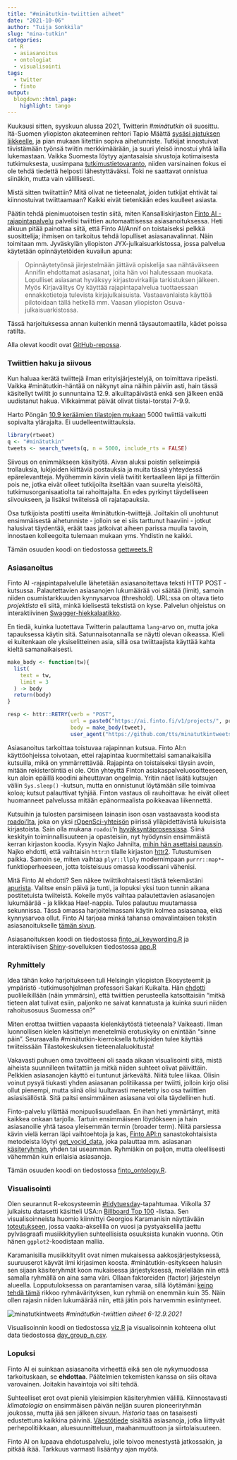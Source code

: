 ```yaml
---
title: "#minätutkin-twiittien aiheet"
date: "2021-10-06"
author: "Tuija Sonkkila"
slug: "mina-tutkin"
categories:
  - R
  - asiasanoitus
  - ontologiat
  - visualisointi
tags:
  - twitter
  - finto
output:
  blogdown::html_page:
    highlight: tango
---
```


Kuukausi sitten, syyskuun alussa 2021, Twitterin *#minätutkin* oli suosittu. Itä-Suomen yliopiston akateeminen rehtori Tapio Määttä [sysäsi ajatuksen liikkeelle](https://twitter.com/tapiomaatta/status/1434449463268057092), ja pian mukaan liitettiin sopiva aihetunniste. Tutkijat innostuivat tiivistämään työnsä twiitin merkkimäärään, ja suuri yleisö innostui yhtä lailla lukemastaan. Vaikka Suomesta löytyy ajantasaisia sivustoja kotimaisesta tutkimuksesta, uusimpana [tutkimustietovaranto](https://www.tiedejatutkimus.fi/fi/), niiden varsinainen fokus ei ole tehdä tiedettä helposti lähestyttäväksi. Toki ne saattavat onnistua siinäkin, mutta vain välillisesti.

Mistä sitten twiitattiin? Mitä olivat ne tieteenalat, joiden tutkijat ehtivät tai kiinnostuivat twiittaamaan? Kaikki eivät tietenkään edes kuulleet asiasta. 

Päätin tehdä pienimuotoisen testin siitä, miten Kansalliskirjaston [Finto AI -rajapintapalvelu](https://www.kiwi.fi/display/Finto/Finto+AI%3An+rajapintapalvelu) palvelisi twiittien automaattisessa asiasanoituksessa. Heti alkuun pitää painottaa siitä, että Finto AI/Annif on toistaiseksi pelkkä suosittelija; ihmisen on tarkoitus tehdä lopulliset asiasanavalinnat. Näin toimitaan mm. Jyväskylän yliopiston JYX-julkaisuarkistossa, jossa palvelua käytetään opinnäytetöiden kuvailun apuna:

>Opinnäytetyönsä järjestelmään jättävä opiskelija saa nähtäväkseen Annifin ehdottamat asiasanat, joita hän voi halutessaan muokata. Lopulliset asiasanat hyväksyy kirjastovirkailija tarkistuksen jälkeen. Myös Kirjavälitys Oy käyttää rajapintapalvelua tuottaessaan ennakkotietoja tulevista kirjajulkaisuista. Vastaavanlaista käyttöä pilotoidaan tällä hetkellä mm. Vaasan yliopiston Osuva-julkaisuarkistossa.

Tässä harjoituksessa annan kuitenkin mennä täysautomaatilla, kädet poissa ratilta. 

Alla olevat koodit ovat [GitHub-repossa](https://github.com/tts/minatutkintweets).

### Twiittien haku ja siivous

Kun haluaa kerätä twiittejä ilman erityisjärjestelyjä, on toimittava ripeästi. Vaikka #minätutkin-häntää on näkynyt aina näihin päiviin asti, hain tässä käsitellyt twiitit jo sunnuntaina 12.9. alkuiltapäivästä enkä sen jälkeen enää uudistanut hakua. Vilkkaimmat päivät olivat tiistai-torstai 7-9.9. 

Harto Pöngän [10.9 keräämien tilastojen mukaan](https://twitter.com/hponka/status/1436240568045158402) 5000 twiittiä vaikutti sopivalta ylärajalta. Ei uudelleentwiittauksia.

```r
library(rtweet)
q <- "#minätutkin"
tweets <- search_tweets(q, n = 5000, include_rts = FALSE)
```

Siivous on enimmäkseen käsityötä. Aivan aluksi poistin selkeimpiä trollauksia, lukijoiden kiittäviä postauksia ja muita tässä yhteydessä epärelevantteja. Myöhemmin kävin vielä twiitit kertaalleen läpi ja filtteröin pois ne, jotka eivät olleet tutkijoilta itseltään vaan suurelta yleisöltä, tutkimusorganisaatiolta tai rahoittajalta. En edes pyrkinyt täydelliseen siivoukseen, ja lisäksi twiiteissä oli rajatapauksia. 

Osa tutkijoista postitti useita #minätutkin-twiittejä. Joiltakin oli unohtunut ensimmäisestä aihetunniste - jolloin se ei siis tarttunut haaviini - jotkut halusivat täydentää, eräät taas jatkoivat aiheen parissa muulla tavoin, innostaen kolleegoita tulemaan mukaan yms. Yhdistin ne kaikki.

Tämän osuuden koodi on tiedostossa [gettweets.R](https://github.com/tts/minatutkintweets/blob/main/gettweets.R)

### Asiasanoitus

Finto AI -rajapintapalvelulle lähetetään asiasanoitettava teksti HTTP POST -kutsussa. Palautettavien asiasanojen lukumäärää voi säätää (limit), samoin niiden osumistarkkuuden kynnysarvoa (threshold). URL:ssa on oltava tieto *projektista* eli siitä, minkä kielisestä tekstistä on kyse. Palvelun ohjeistus on interaktiivinen [Swagger-hiekkalaatikko](https://ai.finto.fi/v1/ui/).

En tiedä, kuinka luotettava Twitterin palauttama `lang`-arvo on, mutta joka tapauksessa käytin sitä. Satunnaisotannalla se näytti olevan oikeassa. Kieli ei kuitenkaan ole yksiselitteinen asia, sillä osa twiittaajista käyttää kahta kieltä samanaikaisesti. 

```r
make_body <- function(tw){
  list(
    text = tw,
    limit = 3
  ) -> body
  return(body)
}

resp <- httr::RETRY(verb = "POST",
                    url = paste0("https://ai.finto.fi/v1/projects/", project, "/suggest"),
                    body = make_body(tweet),
                    user_agent("https://github.com/tts/minatutkintweets"))
```

Asiasanoitus tarkoittaa toistuvaa rajapinnan kutsua. Finto AI:n käyttöohjeissa toivotaan, ettei rajapintaa kuormitettaisi samanaikaisilla kutsuilla, mikä on ymmärrettävää. Rajapinta on toistaiseksi täysin avoin, mitään rekisteröintiä ei ole. Otin yhteyttä Finton asiakaspalveluosoitteeseen, kun aloin epäillä koodini aiheuttavan ongelmia. Yritin näet lisätä kutsujen väliin `Sys.sleep()` -kutsun, mutta en onnistunut löytämään sille toimivaa koloa; kutsut palauttivat tyhjää. Finton vastaus oli rauhoittava: he eivät olleet huomanneet palvelussa mitään epänormaalista poikkeavaa liikennettä.

Kutsuihin ja tulosten parsimiseen lainasin ison osan vastaavasta koodista [roadoi'lta](https://github.com/ropensci/roadoi), joka on yksi [rOpenSci-yhteisön](https://ropensci.org/) piirissä ylläpidettävistä lukuisista kirjastoista. Sain olla mukana `roadoi`'n [hyväksyntäprosessissa](https://github.com/ropensci/software-review/issues/115). Siinä keskityin toiminnallisuuteen ja opasteisiin, nyt hyödynsin ensimmäistä kerran kirjaston koodia. Kysyin Najko Jahnilta, [mihin hän asettaisi paussin](https://github.com/ropensci/roadoi/issues/33). Najko ehdotti, että vaihtaisin `httr`:n tilalle kirjaston [httr2](https://httr2.r-lib.org/). Tutustumisen paikka. Samoin se, miten vaihtaa `plyr::llply` modernimpaan `purrr::map*`-funktioperheeseen, jotta toisteisuus omassa koodissani vähenisi.

Mitä Finto AI ehdotti? Sen näkee twiittikohtaisesti tästä tekemästäni [apurista](https://ttso.shinyapps.io/minatutkintweets/). Valitse ensin päivä ja tunti, ja lopuksi yksi tuon tunnin aikana postitetuista twiiteistä. Kokeile myös vaihtaa palautettavien asiasanojen lukumäärää - ja klikkaa Hae!-nappia. Tulos palautuu muutamassa sekunnissa. Tässä omassa harjoitelmassani käytin kolmea asiasanaa, eikä kynnysarvoa ollut. Finto AI tarjoaa minkä tahansa omavalintaisen tekstin asiasanoitukselle [tämän sivun](https://ai.finto.fi/).

Asiasanoituksen koodi on tiedostossa [finto_ai_keywording.R](https://github.com/tts/minatutkintweets/blob/main/finto_ai_keywording.R) ja interaktiivisen [Shiny](https://github.com/rstudio/shiny)-sovelluksen tiedostossa [app.R](https://github.com/tts/minatutkintweets/blob/main/app.R)

### Ryhmittely

Idea tähän koko harjoitukseen tuli Helsingin yliopiston Ekosysteemit ja ympäristö -tutkimusohjelman professori Sakari Kuikalta. Hän [ehdotti](https://twitter.com/Sakari_Kuikka/status/1435905714455814148) puolileikillään (näin ymmärsin), että twiittien perusteella katsottaisiin "mitkä tieteen alat tulivat esiin, paljonko ne saivat kannatusta ja kuinka suuri niiden rahoitusosuus Suomessa on?"

Miten erottaa twiittien vapaasta kielenkäytöstä tieteenala? Vaikeasti. Ilman luonnollisen kielen käsittelyn menetelmiä erotuskyky on enintään "sinne päin". Seuraavalla #minätutkin-kierroksella tutkijoiden tulee käyttää twiiteissään Tilastokeskuksen tieteenalaluokitusta!

Vakavasti puhuen oma tavoitteeni oli saada aikaan visualisointi siitä, mistä aiheista suunnilleen twiitattiin ja mitkä niiden suhteet olivat päivittäin. Pelkkien asiasanojen käyttö ei tuntunut järkevältä. Niitä tulee liikaa. Olisin voinut pysyä tiukasti yhden asiasanan politiikassa per twiitti, jolloin kirjo olisi ollut pienempi, mutta siinä olisi luultavasti menetetty iso osa twiittien asiasisällöstä. Sitä paitsi ensimmäinen asiasana voi olla täydellinen huti.

Finto-palvelu yllättää monipuolisuudellaan. En ihan heti ymmärtänyt, mitä kaikkea onkaan tarjolla. Tartuin ensimmäiseen löydökseen ja hain asiasanoille yhtä tasoa yleisemmän termin (broader term). Niitä parsiessa kävin vielä kerran läpi vaihtoehtoja ja kas, [Finto API:n](https://api.finto.fi/) sanastokohtaisista metodeista löytyi [get_vocid_data](https://api.finto.fi/doc/#!/Vocabulary45specific32methods/get_vocid_data), joka palauttaa mm. asiasanan [käsiteryhmän](https://finto.fi/yso/fi/groups), yhden tai useamman. Ryhmiäkin on paljon, mutta oleellisesti vähemmän kuin erilaisia asiasanoja.

Tämän osuuden koodi on tiedostossa [finto_ontology.R](https://github.com/tts/minatutkintweets/blob/main/finto_ontology.R).

### Visualisointi

Olen seurannut R-ekosysteemin [#tidytuesday](https://github.com/rfordatascience/tidytuesday)-tapahtumaa. Viikolla 37 julkaistu datasetti käsitteli USA:n [Billboard Top 100](https://github.com/rfordatascience/tidytuesday/blob/master/data/2021/2021-09-14/readme.md) -listaa. Sen visualisoinneista huomio kiinnittyi Georgios Karamanisin näyttävään [toteutukseen](https://github.com/gkaramanis/tidytuesday/tree/master/2021/2021-week37), jossa vaaka-akselilla on vuosi ja pystyakselilla jaettu pylväsgraafi musiikkityylien suhteellisista osuuksista kunakin vuonna. Otin hänen `ggplot2`-koodistaan mallia.

Karamanisilla musiikkityylit ovat nimen mukaisessa aakkosjärjestyksessä, suuruuserot käyvät ilmi kirjasimen koosta. #minätutkin-esitykseen halusin sen sijaan käsiteryhmät koon mukaisessa järjestyksessä, mielellään niin että samalla ryhmällä on aina sama väri. Ollaan faktoreiden (factor) järjestelyn alueella. Lopputuloksessa on parantamisen varaa, sillä löytämäni [keino tehdä tämä](https://stackoverflow.com/a/53598064) rikkoo ryhmävärityksen, kun ryhmiä on enemmän kuin 35. Näin ollen rajasin niiden lukumäärää niin, että jätin pois harvemmin esiintyneet. 

![minatutkintweets](/images/minatutkintweets.png)
*#minätutkin-twiittien aiheet 6-12.9.2021*

Visualisoinnin koodi on tiedostossa [viz.R](https://github.com/tts/minatutkintweets/blob/main/viz.R) ja visualisoinnin kohteena ollut data tiedostossa [day_group_n.csv](https://github.com/tts/minatutkintweets/blob/main/day_group_n.csv).

### Lopuksi

Finto AI ei suinkaan asiasanoita virheettä eikä sen ole nykymuodossa tarkoituskaan, se **ehdottaa**. Päätelmien tekemisten kanssa on siis oltava varovainen. Joitakin havaintoja voi silti tehdä.

Suhteelliset erot ovat pieniä yleisimpien käsiteryhmien välillä. Kiinnostavasti *klimatologia* on ensimmäisen päivän neljän suuren pioneeriryhmän joukossa, mutta jää sen jälkeen sivuun. *Historia* taas on tasaisesti edustettuna kaikkina päivinä. [Väestötiede](https://finto.fi/ykl/fi/page/31.5) sisältää asiasanoja, jotka liittyvät perhepolitiikkaan, aluesuunnitteluun, maahanmuuttoon ja siirtolaisuuteen. 

Finto AI on lupaava ehdotuspalvelu, jolle toivoo menestystä jatkossakin, ja pitkää ikää. Tarkkuus varmasti lisääntyy ajan myötä. 
